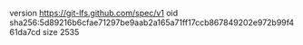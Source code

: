 version https://git-lfs.github.com/spec/v1
oid sha256:5d89216b6cfae71297be9aab2a165a71ff17ccb867849202e972b99f461da7cd
size 2535
